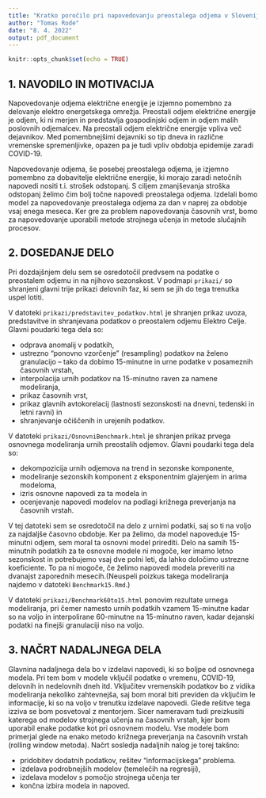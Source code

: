 ```yaml
---
title: "Kratko poročilo pri napovedovanju preostalega odjema v Sloveniji z metodami strojnega učenja in slučajnimi procesi"
author: "Tomas Rode"
date: "8. 4. 2022"
output: pdf_document
---
```



```r
knitr::opts_chunk$set(echo = TRUE)
```

## 1. NAVODILO IN MOTIVACIJA

Napovedovanje odjema električne energije je izjemno pomembno za delovanje elektro energetskega omrežja. Preostali odjem električne energije je odjem, ki ni merjen in predstavlja gospodinjski odjem in odjem malih poslovnih odjemalcev. Na preostali odjem električne energije vpliva več dejavnikov. Med pomembnejšimi dejavniki so tip dneva in različne vremenske spremenljivke, opazen pa je tudi vpliv obdobja epidemije zaradi COVID-19.

Napovedovanje odjema, še posebej preostalega odjema, je izjemno pomembno za dobavitelje električne energije, ki morajo zaradi netočnih napovedi nositi t.i. strošek odstopanj. S ciljem zmanjševanja stroška odstopanj želimo čim bolj točne napovedi preostalega odjema. Izdelali bomo model za napovedovanje preostalega odjema za dan v naprej za obdobje vsaj enega meseca. Ker gre za problem napovedovanja časovnih vrst, bomo za napovedovanje uporabili metode strojnega učenja in metode slučajnih procesov.

## 2. DOSEDANJE DELO

Pri dozdajšnjem delu sem se osredotočil predvsem na podatke o preostalem odjemu in na njihovo sezonskost. V podmapi `prikazi/` so shranjeni glavni trije prikazi delovnih faz, ki sem se jih do tega trenutka uspel lotiti. 

V datoteki `prikazi/predstavitev_podatkov.html` je shranjen prikaz uvoza, predstavitve in shranjevana podatkov o preostalem odjemu Elektro Celje. Glavni poudarki tega dela so:

- odprava anomalij v podatkih,
- ustrezno "ponovno vzorčenje" (resampling) podatkov na želeno granulacijo -- tako da dobimo 15-minutne in urne podatke v posameznih časovnih vrstah,
- interpolacija urnih podatkov na 15-minutno raven za namene modeliranja,
- prikaz časovnih vrst,
- prikaz glavnih avtokorelacij (lastnosti sezonskosti na dnevni, tedenski in letni ravni) in
- shranjevanje očiščenih in urejenih podatkov.

V datoteki `prikazi/OsnovniBenchmark.html` je shranjen prikaz prvega osnovnega modeliranja urnih preostalih odjemov. Glavni poudarki tega dela so:

- dekompozicija urnih odjemova na trend in sezonske komponente,
- modeliranje sezonskih komponent z eksponentnim glajenjem in arima modeloma,
- izris osnovne napovedi za ta modela in
- ocenjevanje napovedi modelov na podlagi križnega preverjanja na časovnih vrstah.

V tej datoteki sem se osredotočil na delo z urnimi podatki, saj so ti na voljo za najdaljše časovno obdobje. Ker pa želimo, da model napoveduje 15-minutni odjem, sem moral ta osnovni model prirediti. Delo na samih 15-minutnih podatkih za te osnovne modele ni mogoče, ker imamo letno sezonskost in potrebujemo vsaj dve polni leti, da lahko določimo ustrezne koeficiente. To pa ni mogoče, če želimo napovedi modela preveriti na dvanajst zaporednih mesecih.(Neuspeli poizkus takega modeliranja najdemo v datoteki `Benchmark15.Rmd`.)

V datoteki `prikazi/Benchmark60to15.html` ponovim rezultate urnega modeliranja, pri čemer namesto urnih podatkih vzamem 15-minutne kadar so na voljo in interpolirane 60-minutne na 15-minutno raven, kadar dejanski podatki na finejši granulaciji niso na voljo.

## 3. NAČRT NADALJNEGA DELA

Glavnina nadaljnega dela bo v izdelavi napovedi, ki so boljpe od osnovnega modela. Pri tem bom v modele vključil podatke o vremenu, COVID-19, delovnih in nedelovnih dneh itd. Vključitev vremenskih podatkov bo z vidika modeliranja nekoliko zahtevnejša, saj bom moral biti previden da vključim le informacije, ki so na voljo v trenutku izdelave napovedi. Glede rešitve tega izziva se bom posvetoval z mentorjem. Sicer nameravam tudi preizkusiti katerega od modelov strojnega učenja na časovnih vrstah, kjer bom uporabil enake podatke kot pri osnovnem modelu. Vse modele bom primerjal glede na enako metodo križnega preverjanja na časovnih vrstah (rolling window metoda). Načrt sosledja nadaljnih nalog je torej takšno:

- pridobitev dodatnih podatkov, rešitev "informacijskega" problema.
- izdelava podrobnejših modelov (temelečih na regresiji),
- izdelava modelov s pomočjo strojnega učenja ter
- končna izbira modela in napoved.

